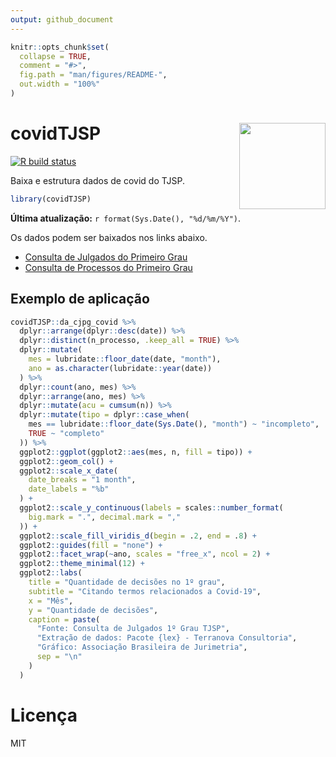```yaml
---
output: github_document
---
```


<!-- README.md is generated from README.Rmd. Please edit that file -->

```r
knitr::opts_chunk$set(
  collapse = TRUE,
  comment = "#>",
  fig.path = "man/figures/README-",
  out.width = "100%"
)
```

# covidTJSP <img src='man/figures/logo.png' align="right" height="138" />

<!-- badges: start -->
[![R build status](https://github.com/abjur/covidTJSP/workflows/update-data/badge.svg)](https://github.com/abjur/covidTJSP/actions)
<!-- badges: end -->

Baixa e estrutura dados de covid do TJSP.

```r
library(covidTJSP)
```

**Última atualização:** `r format(Sys.Date(), "%d/%m/%Y")`.

Os dados podem ser baixados nos links abaixo.

- [Consulta de Julgados do Primeiro Grau](https://storage.googleapis.com/covid-tjsp/da_cjpg_covid.csv)
- [Consulta de Processos do Primeiro Grau](https://storage.googleapis.com/covid-tjsp/da_cpopg_covid.csv)

## Exemplo de aplicação

```r
covidTJSP::da_cjpg_covid %>% 
  dplyr::arrange(dplyr::desc(date)) %>% 
  dplyr::distinct(n_processo, .keep_all = TRUE) %>% 
  dplyr::mutate(
    mes = lubridate::floor_date(date, "month"),
    ano = as.character(lubridate::year(date))
  ) %>% 
  dplyr::count(ano, mes) %>% 
  dplyr::arrange(ano, mes) %>% 
  dplyr::mutate(acu = cumsum(n)) %>% 
  dplyr::mutate(tipo = dplyr::case_when(
    mes == lubridate::floor_date(Sys.Date(), "month") ~ "incompleto",
    TRUE ~ "completo"
  )) %>% 
  ggplot2::ggplot(ggplot2::aes(mes, n, fill = tipo)) +
  ggplot2::geom_col() +
  ggplot2::scale_x_date(
    date_breaks = "1 month",
    date_labels = "%b"
  ) +
  ggplot2::scale_y_continuous(labels = scales::number_format(
    big.mark = ".", decimal.mark = ","
  )) +
  ggplot2::scale_fill_viridis_d(begin = .2, end = .8) +
  ggplot2::guides(fill = "none") +
  ggplot2::facet_wrap(~ano, scales = "free_x", ncol = 2) +
  ggplot2::theme_minimal(12) +
  ggplot2::labs(
    title = "Quantidade de decisões no 1º grau",
    subtitle = "Citando termos relacionados a Covid-19",
    x = "Mês",
    y = "Quantidade de decisões",
    caption = paste(
      "Fonte: Consulta de Julgados 1º Grau TJSP",
      "Extração de dados: Pacote {lex} - Terranova Consultoria",
      "Gráfico: Associação Brasileira de Jurimetria",
      sep = "\n"
    )
  )
```

# Licença

MIT
